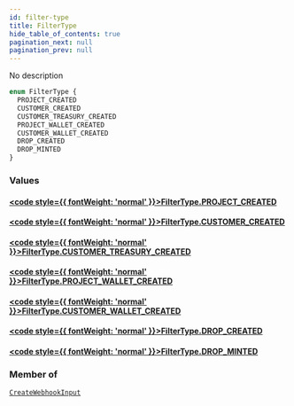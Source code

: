 ```yaml
---
id: filter-type
title: FilterType
hide_table_of_contents: true
pagination_next: null
pagination_prev: null
---
```








No description

```graphql
enum FilterType {
  PROJECT_CREATED
  CUSTOMER_CREATED
  CUSTOMER_TREASURY_CREATED
  PROJECT_WALLET_CREATED
  CUSTOMER_WALLET_CREATED
  DROP_CREATED
  DROP_MINTED
}
```


### Values

#### [<code style={{ fontWeight: 'normal' }}>FilterType.<b>PROJECT_CREATED</b></code>](#) 
> 
> 

#### [<code style={{ fontWeight: 'normal' }}>FilterType.<b>CUSTOMER_CREATED</b></code>](#) 
> 
> 

#### [<code style={{ fontWeight: 'normal' }}>FilterType.<b>CUSTOMER_TREASURY_CREATED</b></code>](#) 
> 
> 

#### [<code style={{ fontWeight: 'normal' }}>FilterType.<b>PROJECT_WALLET_CREATED</b></code>](#) 
> 
> 

#### [<code style={{ fontWeight: 'normal' }}>FilterType.<b>CUSTOMER_WALLET_CREATED</b></code>](#) 
> 
> 

#### [<code style={{ fontWeight: 'normal' }}>FilterType.<b>DROP_CREATED</b></code>](#) 
> 
> 

#### [<code style={{ fontWeight: 'normal' }}>FilterType.<b>DROP_MINTED</b></code>](#) 
> 
> 



### Member of

[`CreateWebhookInput`](/inputs/create-webhook-input)  <Badge class="secondary" text="input"/>




